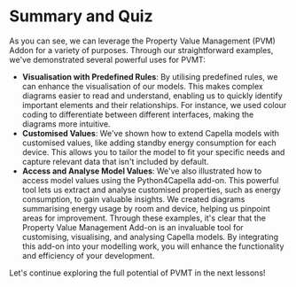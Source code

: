 # Summary and Quiz

As you can see, we can leverage the Property Value Management (PVM) Addon for a variety of purposes. Through our straightforward examples, we've demonstrated several powerful uses for PVMT:

- **Visualisation with Predefined Rules**: By utilising predefined rules, we can enhance the visualisation of our models. This makes complex diagrams easier to read and understand, enabling us to quickly identify important elements and their relationships. For instance, we used colour coding to differentiate between different interfaces, making the diagrams more intuitive.
- **Customised Values**: We've shown how to extend Capella models with customised values, like adding standby energy consumption for each device. This allows you to tailor the model to fit your specific needs and capture relevant data that isn't included by default.
- **Access and Analyse Model Values**: We've also illustrated how to access model values using the Python4Capella add-on. This powerful tool lets us extract and analyse customised properties, such as energy consumption, to gain valuable insights. We created diagrams summarising energy usage by room and device, helping us pinpoint areas for improvement.
Through these examples, it's clear that the Property Value Management Add-on is an invaluable tool for customising, visualising, and analysing Capella models. By integrating this add-on into your modelling work, you will enhance the functionality and efficiency of your development.

Let's continue exploring the full potential of PVMT in the next lessons!